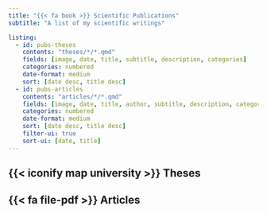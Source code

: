 ```yaml
---
title: "{{< fa book >}} Scientific Publications"
subtitle: "A list of my scientific writings"

listing:
  - id: pubs-theses
    contents: "theses/*/*.qmd"
    fields: [image, date, title, subtitle, description, categories]
    categories: numbered
    date-format: medium
    sort: [date desc, title desc]
  - id: pubs-articles
    contents: "articles/*/*.qmd"
    fields: [image, date, title, author, subtitle, description, categories]
    categories: numbered
    date-format: medium
    sort: [date desc, title desc]
    filter-ui: true
    sort-ui: [date, title]
---
```


## {{< iconify map university >}} Theses

:::{#pubs-theses}
:::

## {{< fa file-pdf >}} Articles

:::{#pubs-articles}
:::